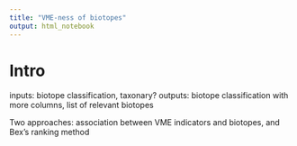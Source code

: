 ```yaml
---
title: "VME-ness of biotopes"
output: html_notebook
---
```


# Intro

inputs: biotope classification, taxonary?
outputs: biotope classification with more columns, list of relevant biotopes

Two approaches: association between VME indicators and biotopes, and Bex's ranking method